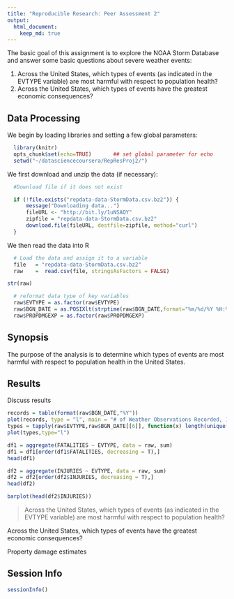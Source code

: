 ```yaml
---
title: "Reproducible Research: Peer Assessment 2"
output: 
  html_document:
    keep_md: true
---
```


The basic goal of this assignment is to explore the NOAA Storm Database and answer some basic questions about severe weather events:

1. Across the United States, which types of events (as indicated in the EVTYPE variable) are most harmful with respect to population health?
2. Across the United States, which types of events have the greatest economic consequences?

## Data Processing
We begin by loading libraries and setting a few global parameters:
```r
  library(knitr)
  opts_chunk$set(echo=TRUE)       ## set global parameter for echo
  setwd("~/datasciencecoursera/RepResProj2/")
```

We first download and unzip the data (if necessary):
```r
  #Download file if it does not exist

  if (!file.exists("repdata-data-StormData.csv.bz2")) {
      message("Downloading data...")
      fileURL <- "http://bit.ly/1uNSAQY"
      zipfile = "repdata-data-StormData.csv.bz2"
      download.file(fileURL, destfile=zipfile, method="curl")
  }
```

We then read the data into R
```r
  # Load the data and assign it to a variable
  file   = "repdata-data-StormData.csv.bz2"
  raw    =  read.csv(file, stringsAsFactors = FALSE)
```


```r
str(raw)
```

```r
  # reformat data type of key variables
  raw$EVTYPE = as.factor(raw$EVTYPE)
  raw$BGN_DATE = as.POSIXlt(strptime(raw$BGN_DATE,format="%m/%d/%Y %H:%M:%S"))
  raw$PROPDMGEXP = as.factor(raw$PROPDMGEXP)
```

## Synopsis
The purpose of the analysis is to determine which types of events are most harmful with respect to population health in the United States.

## Results



Discuss results

```r
records = table(format(raw$BGN_DATE,"%Y"))
plot(records, type = "l", main = "# of Weather Observations Recorded, 1950-2008")
types = tapply(raw$EVTYPE,raw$BGN_DATE[[6]], function(x) length(unique(x)))
plot(types,type="l")
```

```r
df1 = aggregate(FATALITIES ~ EVTYPE, data = raw, sum)
df1 = df1[order(df1$FATALITIES, decreasing = T),]
head(df1)
```

```r
df2 = aggregate(INJURIES ~ EVTYPE, data = raw, sum)
df2 = df2[order(df2$INJURIES, decreasing = T),]
head(df2)
```

```r
barplot(head(df2$INJURIES))
```

> Across the United States, which types of events (as indicated in the EVTYPE variable) are most harmful with respect to population health?

Across the United States, which types of events have the greatest economic consequences?

Property damage estimates 


## Session Info

```r
sessionInfo()
```

